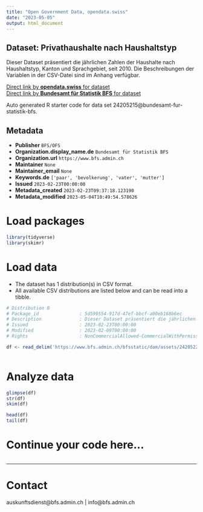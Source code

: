```yaml
---
title: "Open Government Data, opendata.swiss"
date: "2023-05-05"
output: html_document
---
```


## Dataset: Privathaushalte nach Haushaltstyp

Dieser Dataset präsentiert die jährlichen Zahlen der Haushalte nach Haushaltstyp, Kanton und Sprachgebiet, seit 2010. Die Beschreibungen der Variablen in der CSV-Datei sind im Anhang verfügbar.

[Direct link by **opendata.swiss** for dataset](https://opendata.swiss/de/dataset/privathaushalte-nach-haushaltstyp1)<br>
[Direct link by **Bundesamt für Statistik BFS** for dataset](https://www.bfs.admin.ch/asset/de/ts-x-40.02.01.02.01)

Auto generated R starter code for data set 24205215@bundesamt-fur-statistik-bfs.

## Metadata

- **Publisher** `BFS/OFS`
- **Organization.display_name.de** `Bundesamt für Statistik BFS`
- **Organization.url** `https://www.bfs.admin.ch`
- **Maintainer** `None`
- **Maintainer_email** `None`
- **Keywords.de** `['paar', 'bevolkerung', 'vater', 'mutter']`
- **Issued** `2023-02-23T00:00:00`
- **Metadata_created** `2023-02-23T09:37:18.123190`
- **Metadata_modified** `2023-05-04T10:49:54.578626`


# Load packages

```r

library(tidyverse)
library(skimr)

```

# Load data

-   The dataset has 1 distribution(s) in CSV format.
-   All available CSV distributions are listed below and can be read into a tibble.

```r

# Distribution 0
# Package_id               : 5d599554-917d-47ef-bbcf-a00eb168b6ec
# Description              : Dieser Dataset präsentiert die jährlichen Zahlen der Haushalte nach Haushaltstyp, Kanton und Sprachgebiet, seit 2010. Die Beschreibungen der Variablen in der CSV-Datei sind im Anhang verfügbar.
# Issued                   : 2023-02-23T00:00:00
# Modified                 : 2023-02-09T00:00:00
# Rights                   : NonCommercialAllowed-CommercialWithPermission-ReferenceRequired

df <- read_delim('https://www.bfs.admin.ch/bfsstatic/dam/assets/24205222/master')



```

# Analyze data

```r

glimpse(df)
str(df)
skim(df)

head(df)
tail(df)

```

# Continue your code here...

```r

```

------------------------------------------------------------------------

# Contact

auskunftsdienst@bfs.admin.ch | info@bfs.admin.ch
